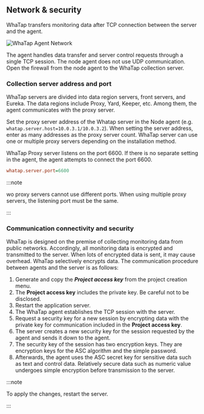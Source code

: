 ## Network & security

WhaTap transfers monitoring data after TCP connection between the server and the agent.

![WhaTap Agent Network](https://img.whatap.io/media/agent_node/agent_net.png)

The agent handles data transfer and server control requests through a single TCP session. The node agent does not use UDP communication. Open the firewall from the node agent to the WhaTap collection server.

### Collection server address and port

WhaTap servers are divided into data region servers, front servers, and Eureka. The data regions include Proxy, Yard, Keeper, etc. Among them, the agent communicates with the proxy server.

Set the proxy server address of the Whatap server in the Node agent (e.g. `whatap.server.host=10.0.3.1/10.0.3.2`). When setting the server address, enter as many addresses as the proxy server count. WhaTap server can use one or multiple proxy servers depending on the installation method.

WhaTap Proxy server listens on the port 6600. If there is no separate setting in the agent, the agent attempts to connect the port 6600.

```ini title='whatap.conf'
whatap.server.port=6600
```

:::note

wo proxy servers cannot use different ports. When using multiple proxy servers, the listening port must be the same.

:::

### Communication connectivity and security

WhaTap is designed on the premise of collecting monitoring data from public networks. Accordingly, all monitoring data is encrypted and transmitted to the server. When lots of encrypted data is sent, it may cause overhead. WhaTap selectively encrypts data. The communication procedure between agents and the server is as follows:

1. Generate and copy the **_Project access key_** from the project creation menu.
2. The **Project access key** includes the private key. Be careful not to be disclosed.
3. Restart the application server.
4. The WhaTap agent establishes the TCP session with the server.
5. Request a security key for a new session by encrypting data with the private key for communication included in the **Project access key**.
6. The server creates a new security key for the session requested by the agent and sends it down to the agent.
7. The security key of the session has two encryption keys. They are encryption keys for the ASC algorithm and the simple password.
8. Afterwards, the agent uses the ASC secret key for sensitive data such as text and control data. Relatively secure data such as numeric value undergoes simple encryption before transmission to the server.

:::note

To apply the changes, restart the server.

:::
